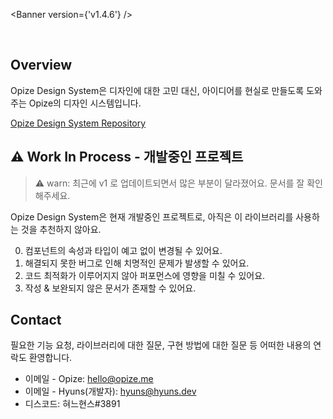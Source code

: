 
<Meta title="Docs/Introduction" />

<Banner version={'v1.4.6'} />

<br />

## Overview

Opize Design System은 디자인에 대한 고민 대신, 아이디어를 현실로 만들도록 도와주는 Opize의 디자인 시스템입니다.

[Opize Design System Repository](https://github.com/HyunsDev/opize-design-system)

## ⚠️ Work In Process - 개발중인 프로젝트

> ⚠️ warn: 최근에 v1 로 업데이트되면서 많은 부분이 달라졌어요. 문서를 잘 확인해주세요.

Opize Design System은 현재 개발중인 프로젝트로, 아직은 이 라이브러리를 사용하는 것을 추천하지 않아요.

0. 컴포넌트의 속성과 타입이 예고 없이 변경될 수 있어요.
1. 해결되지 못한 버그로 인해 치명적인 문제가 발생할 수 있어요.
2. 코드 최적화가 이루어지지 않아 퍼포먼스에 영향을 미칠 수 있어요.
3. 작성 & 보완되지 않은 문서가 존재할 수 있어요.

## Contact

필요한 기능 요청, 라이브러리에 대한 질문, 구현 방법에 대한 질문 등 어떠한 내용의 연락도 환영합니다.

-   이메일 - Opize: <a href='mailto:hello@opize.me'>hello@opize.me</a>
-   이메일 - Hyuns(개발자): <a href='mailto:hyuns@hyuns.dev'>hyuns@hyuns.dev</a>
-   디스코드: 혀느현스#3891
